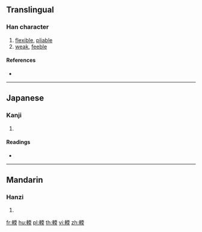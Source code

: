 {{character info/new}}
==Translingual==

===Han character===
{{Han char|rn=159|rad=車|as=09|sn=16|four=|canj=JJMBK}}

# [[flexible]], [[pliable]]
# [[weak]], [[feeble]]

====References====
* {{Han ref|kx=1245.280|dkj=38412|dj=1723.060|hdz=53543.150|uh=8F2D|ud=36653}}

----

==Japanese==

===Kanji===
{{ja-kanji|grade=|rs=車09}}

# {{defn|lang=ja|sort=車09}}

====Readings====
* {{ja-readings|on=[[ぜん]] (zen), [[ねん]] (nen), [[なん]] (nan)|kun=[[ねぐるま]] (neguruma)|nanori=}}

----

==Mandarin==

===Hanzi===
{{cmn-hanzi|pin=[[ruǎn]] ([[ruan3]])|wg=juan<sup>3</sup>}}

# {{defn|lang=cmn|sort=車09}}

[[fr:輭]]
[[hu:輭]]
[[pl:輭]]
[[th:輭]]
[[vi:輭]]
[[zh:輭]]